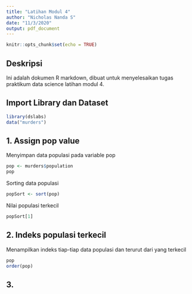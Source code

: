 ```yaml
---
title: "Latihan Modul 4"
author: "Nicholas Nanda S"
date: "11/3/2020"
output: pdf_document
---
```


```r
knitr::opts_chunk$set(echo = TRUE)
```

## Deskripsi

Ini adalah dokumen R markdown, dibuat untuk menyelesaikan tugas praktikum data science latihan modul 4.

## Import Library dan Dataset
```r
library(dslabs)
data("murders")
```

## 1. Assign pop value

Menyimpan data populasi pada variable pop

```r
pop <- murders$population
pop
```

Sorting data populasi

```r
popSort <- sort(pop)
```

Nilai populasi terkecil

```r
popSort[1]
```


## 2. Indeks populasi terkecil

Menampilkan indeks tiap-tiap data populasi dan terurut dari yang terkecil

```r
pop
order(pop)
```


## 3. 

